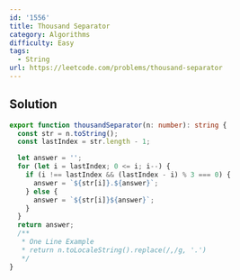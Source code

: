 ```yaml
---
id: '1556'
title: Thousand Separator
category: Algorithms
difficulty: Easy
tags:
  - String
url: https://leetcode.com/problems/thousand-separator
---
```


## Solution

```typescript showLineNumbers
export function thousandSeparator(n: number): string {
  const str = n.toString();
  const lastIndex = str.length - 1;

  let answer = '';
  for (let i = lastIndex; 0 <= i; i--) {
    if (i !== lastIndex && (lastIndex - i) % 3 === 0) {
      answer = `${str[i]}.${answer}`;
    } else {
      answer = `${str[i]}${answer}`;
    }
  }
  return answer;
  /**
   * One Line Example
   * return n.toLocaleString().replace(/,/g, '.')
   */
}
```
